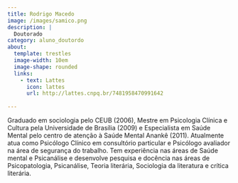 ```yaml
---
title: Rodrigo Macedo
image: /images/samico.png
description: |
  Doutorado
category: aluno_doutordo
about:
  template: trestles
  image-width: 10em
  image-shape: rounded
  links:
    - text: Lattes
      icon: lattes
      url: http://lattes.cnpq.br/7481958470991642
   
---
```


Graduado em sociologia pelo CEUB (2006), Mestre em Psicologia Clínica e Cultura pela Universidade de Brasília (2009) e Especialista em Saúde Mental pelo centro de atenção à Saúde Mental Anankê (2011). Atualmente atua como Psicólogo Clínico em consultório particular e Psicólogo avaliador na área de segurança do trabalho. Tem experiência nas áreas de Saúde mental e Psicanálise e desenvolve pesquisa e docência nas áreas de Psicopatologia, Psicanálise, Teoria literária, Sociologia da literatura e crítica literária.

<!-- Google tag (gtag.js) -->
<script async src="https://www.googletagmanager.com/gtag/js?id=G-GB2MGT95N0"></script>
<script>
  window.dataLayer = window.dataLayer || [];
  function gtag(){dataLayer.push(arguments);}
  gtag('js', new Date());

  gtag('config', 'G-GB2MGT95N0');
</script>